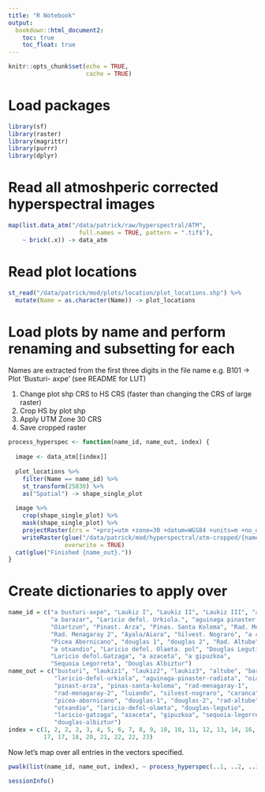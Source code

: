 ```yaml
---
title: "R Notebook"
output: 
  bookdown::html_document2:
    toc: true
    toc_float: true
---
```


```r
knitr::opts_chunk$set(echo = TRUE,
                      cache = TRUE)
```

# Load packages

```r
library(sf)
library(raster)
library(magrittr)
library(purrr)
library(dplyr)
```

# Read all atmoshperic corrected hyperspectral images

```r
map(list.data_atm("/data/patrick/raw/hyperspectral/ATM", 
                    full.names = TRUE, pattern = ".tif$"),
    ~ brick(.x)) -> data_atm
```

# Read plot locations

```r
st_read("/data/patrick/mod/plots/location/plot_locations.shp") %>% 
  mutate(Name = as.character(Name)) -> plot_locations
```

# Load plots by name and perform renaming and subsetting for each

Names are extracted from the first three digits in the file name
e.g. B101 -> Plot 'Busturi- axpe' (see README for LUT)

1. Change plot shp CRS to HS CRS (faster than changing the CRS of large raster)
2. Crop HS by plot shp
3. Apply UTM Zone 30 CRS
4. Save cropped raster

```r
process_hyperspec <- function(name_id, name_out, index) {
  
  image <- data_atm[[index]]
  
  plot_locations %>% 
    filter(Name == name_id) %>% 
    st_transform(25830) %>% 
    as("Spatial") -> shape_single_plot
  
  image %>% 
    crop(shape_single_plot) %>% 
    mask(shape_single_plot) %>% 
    projectRaster(crs = "+proj=utm +zone=30 +datum=WGS84 +units=m +no_defs") %>% 
    writeRaster(glue("/data/patrick/mod/hyperspectral/atm-cropped/{name_out}.tif"),
                overwrite = TRUE)
  cat(glue("Finished {name_out}."))
}
```

# Create dictionaries to apply over

```r
name_id = c("a busturi-axpe", "Laukiz I", "Laukiz II", "Laukiz III", "a altube", 
            "a barazar", "Laricio defol. Urkiola.", "aguinaga pinaster radiata",
            "Oiartzun", "Pinast. Arza", "Pinas. Santa Koloma", "Rad. Menagaray 1",
            "Rad. Menagaray 2", "Ayala/Aiara", "Silvest. Nograro", "a caranca",
            "Picea Abornicano", "douglas 1", "douglas 2", "Rad. Altube", 
            "a otxandio", "Laricio defol. Olaeta. pol", "Douglas Legutio", 
            "Laricio defol.Gatzaga", "a azaceta", "a gipuzkoa", 
            "Sequoia Legorreta", "Douglas Albiztur")
name_out = c("busturi", "laukiz1", "laukiz2", "laukiz3", "altube", "barazar", 
             "laricio-defol-urkiola", "aguinaga-pinaster-radiata", "oiartzun",
             "pinast-arza", "pinas-santa-koloma", "rad-menagaray-1",
             "rad-menagaray-2", "luiando", "silvest-nograro", "caranca",
             "picea-abornicano", "douglas-1", "douglas-2", "rad-altube",
             "otxandio", "laricio-defol-olaeta", "douglas-legutio",
             "laricio-gatzaga", "azaceta", "gipuzkoa", "sequoia-legorreta", 
             "douglas-albiztur")
index = c(1, 2, 2, 2, 3, 4, 5, 6, 7, 8, 9, 10, 10, 11, 12, 13, 14, 16, 16, 16,
          17, 17, 18, 20, 21, 22, 22, 23)
```

Now let's map over all entries in the vectors specified.

```r
pwalk(list(name_id, name_out, index), ~ process_hyperspec(..1, ..2, ..3))
```

```r
sessionInfo()
```

